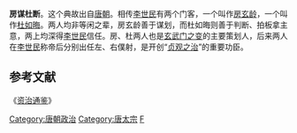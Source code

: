 '''房谋杜断'''。这个典故出自[[唐朝|唐朝]]。相传[[李世民|李世民]]有两个门客，一个叫作[[房玄龄|房玄龄]]，一个叫作[[杜如晦|杜如晦]]。两人均非等闲之辈，房玄龄善于谋划，而杜如晦则善于判断、拍板拿主意，两上均深得[[李世民|李世民]]信任。房、杜两人也是[[玄武门之变|玄武门之变]]的主要策划人，后来两人在[[李世民|李世民]]称帝后分别出任左、右僕射，是开创“[[贞观之治|贞观之治]]”的重要功臣。

==参考文献==
《[[资治通鉴|资治通鉴]]》

[[Category:唐朝政治|Category:唐朝政治]]
[[Category:唐太宗|Category:唐太宗]]
[[Category:成語|F]]